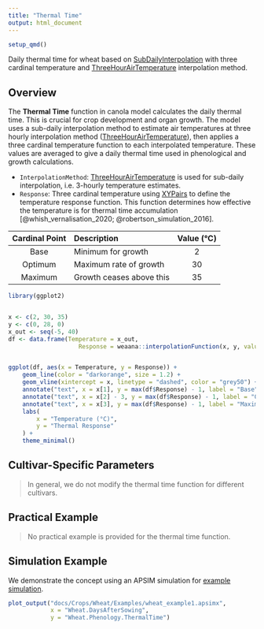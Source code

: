 ```yaml
---
title: "Thermal Time"
output: html_document
---
```



```r
setup_qmd()
```

Daily thermal time for wheat based on [SubDailyInterpolation](/docs/Models/Functions/SubDailyInterpolation.qmd) with three cardinal temperature and [ThreeHourAirTemperature](/docs/Models/Functions/ThreeHourAirTemperature.qmd) interpolation method.

## Overview

The **Thermal Time** function in canola model calculates the daily thermal time. This is crucial for crop development and organ growth. The model uses a sub-daily interpolation method to estimate air temperatures at three hourly interpolation method ([ThreeHourAirTemperature](/docs/Models/Functions/ThreeHourAirTemperature.qmd)), then applies a three cardinal temperature function to each interpolated temperature. These values are averaged to give a daily  thermal time used in phenological and growth calculations.


* `InterpolationMethod`: [ThreeHourAirTemperature](/docs/Models/Functions/ThreeHourAirTemperature.qmd) is used for sub-daily interpolation, i.e. 3-hourly temperature estimates.
* `Response`: Three cardinal temperature using [XYPairs](/docs/Models/Functions/XYPairs.qmd) to define the temperature response function. This function determines how effective the temperature is for thermal time accumulation [@whish_vernalisation_2020; @robertson_simulation_2016].

| Cardinal Point | Description                | Value (°C) |
|:--------------:|:--------------------------|:----------:|
| Base           | Minimum for growth         | 2          |
| Optimum        | Maximum rate of growth     | 30         |
| Maximum        | Growth ceases above this   | 35         |

```r
library(ggplot2)


x <- c(2, 30, 35)
y <- c(0, 28, 0)
x_out <- seq(-5, 40)
df <- data.frame(Temperature = x_out, 
                    Response = weaana::interpolationFunction(x, y, values = x_out))


ggplot(df, aes(x = Temperature, y = Response)) +
    geom_line(color = "darkorange", size = 1.2) +
    geom_vline(xintercept = x, linetype = "dashed", color = "grey50") +
    annotate("text", x = x[1], y = max(df$Response) - 1, label = "Base", vjust = -0.5, hjust = -0.1, size = 3) +
    annotate("text", x = x[2] - 3, y = max(df$Response) - 1, label = "Optimum", vjust = -0.5, hjust = 0.5, size = 3) +
    annotate("text", x = x[3], y = max(df$Response) - 1, label = "Maximum", vjust = -0.5, hjust = 1.1, size = 3) +
    labs(
        x = "Temperature (°C)",
        y = "Thermal Response"
    ) +
    theme_minimal()

```

## Cultivar-Specific Parameters

> In general, we do not modify the thermal time function for different cultivars. 

## Practical Example

> No practical example is provided for the thermal time function.

## Simulation Example

We demonstrate the concept using an APSIM simulation for [example simulation](/docs/Crops/Wheat/Examples/wheat_example1.qmd).



```r
plot_output("docs/Crops/Wheat/Examples/wheat_example1.apsimx", 
            x = "Wheat.DaysAfterSowing",
            y = "Wheat.Phenology.ThermalTime")    
```